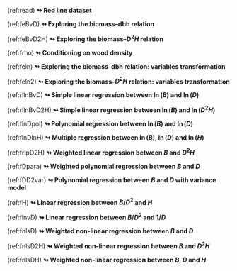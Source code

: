 
<!-- Cross references to have superscripts / underscript in tables and captions -->
<!-- also used to avoid having long captions in R chunk headers                 -->

<!-------------------->
<!-- Red line title --> 
<!-------------------->

<!-- Red lines chapter 4 -->

(ref:read) [**$\looparrowright$\ Red line dataset**]{color="red"}


<!-- Red lines chapter 5 -->

(ref:feBvD) [**$\looparrowright$\ Exploring the biomass--dbh relation**]{color="red"}

(ref:feBvD2H) [**$\looparrowright$\ Exploring the biomass--$D^2H$ relation**]{color="red"}

(ref:frho) [**$\looparrowright$\ Conditioning on wood density**]{color="red"}

(ref:feln) [**$\looparrowright$\ Exploring the biomass--dbh relation: variables transformation**]{color="red"}

(ref:feln2) [**$\looparrowright$\ Exploring the biomass--$D^2H$ relation: variables transformation**]{color="red"}


<!-- Red lines chapter 6 -->

<!-- 6.1 -->

(ref:rllnBvD) [**$\looparrowright$\ Simple linear regression between $\ln(B)$ and $\ln(D)$**]{color="red"}

(ref:rllnBvD2H) [**$\looparrowright$\ Simple linear regression between $\ln(B)$ and $\ln(D^2H)$**]{color="red"}

(ref:flnDpol) [**$\looparrowright$\ Polynomial regression between $\ln(B)$ and $\ln(D)$**]{color="red"}

(ref:flnDlnH) [**$\looparrowright$\ Multiple regression between $\ln(B)$, $\ln(D)$ and $\ln(H)$**]{color="red"}

(ref:frlpD2H) [**$\looparrowright$\ Weighted linear regression between $B$ and $D^2H$**]{color="red"}

(ref:fDpara) [**$\looparrowright$\ Weighted polynomial regression between $B$ and $D$**]{color="red"}

(ref:fDD2var) [**$\looparrowright$\ Polynomial regression between $B$ and $D$ with variance model**]{color="red"}

(ref:fH) [**$\looparrowright$\ Linear regression between $B/D^2$ and $H$**]{color="red"}

(ref:finvD) [**$\looparrowright$\ Linear regression between $B/D^2$ and $1/D$**]{color="red"}


<!-- 6.2 -->

(ref:fnlsD) [**$\looparrowright$\ Weighted non-linear regression between $B$ and $D$**]{color="red"}

(ref:fnlsD2H) [**$\looparrowright$\ Weighted non-linear regression between $B$ and $D^2H$**]{color="red"}

(ref:fnlsDH) [**$\looparrowright$\ Weighted non-linear regression between $B$, $D$ and $H$**]{color="red"}

